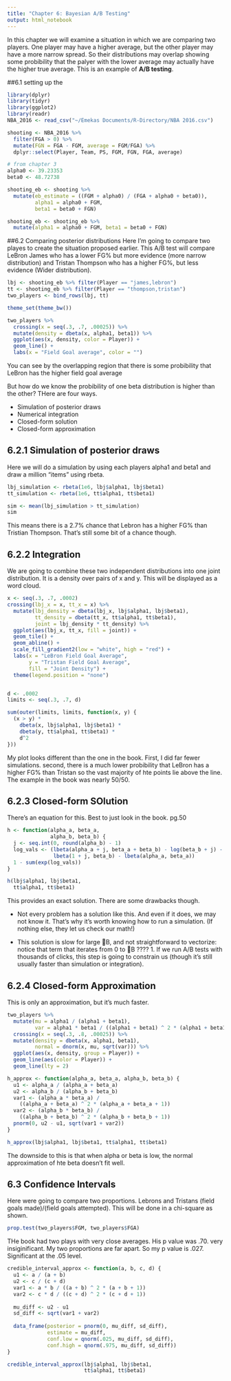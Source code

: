 ---
title: "Chapter 6: Bayesian A/B Testing"
output: html_notebook
---
In this chapter we will examine a situation in which we are comparing two players. One player may have a higher average, but the other player may have a more narrow spread. So their distributions may overlap showing some probibility that the palyer  with the lower average may actually have the higher true average. This is an example of **A/B testing**.

##6.1  setting up the 
```{r}
library(dplyr)
library(tidyr)
library(ggplot2)
library(readr)
NBA_2016 <- read_csv("~/Emekas Documents/R-Directory/NBA 2016.csv")
```


```{r}
shooting <- NBA_2016 %>%
  filter(FGA > 0) %>%
  mutate(FGN = FGA - FGM, average = FGM/FGA) %>%
  dplyr::select(Player, Team, PS, FGM, FGN, FGA, average)

# from chapter 3
alpha0 <- 39.23353 
beta0 <- 48.72738 

shooting_eb <- shooting %>%
  mutate(eb_estimate = ((FGM + alpha0) / (FGA + alpha0 + beta0)),
         alpha1 = alpha0 + FGM, 
         beta1 = beta0 + FGN)

shooting_eb <- shooting_eb %>%
  mutate(alpha1 = alpha0 + FGM, beta1 = beta0 + FGN)
```

##6.2 Comparing posterior distributions
Here I'm going to compare two playes to create the situation proposed earlier. This A/B test will compare LeBron James who has a lower FG% but more evidence (more narrow distribution) and Tristan Thompson who has a higher FG%, but less evidence (Wider distribution).
```{r}
lbj <- shooting_eb %>% filter(Player == "james,lebron")
tt <- shooting_eb %>% filter(Player == "thompson,tristan")
two_players <- bind_rows(lbj, tt)
```


```{r}
theme_set(theme_bw())

two_players %>%
  crossing(x = seq(.3, .7, .00025)) %>%
  mutate(density = dbeta(x, alpha1, beta1)) %>%
  ggplot(aes(x, density, color = Player)) +
  geom_line() +
  labs(x = "Field Goal average", color = "")
```
You can see by the overlapping region that there is some probibility that LeBron has the higher field goal average

But how do we know the probibility of one beta distribution is higher than the other? THere are four ways.

* Simulation of posterior draws
* Numerical integration
* Closed-form solution
* Closed-form approximation


## 6.2.1 Simulation of posterior draws
Here we will do a simulation by using each players alpha1 and beta1 and draw a million "items" using rbeta.
```{r}
lbj_simulation <- rbeta(1e6, lbj$alpha1, lbj$beta1)
tt_simulation <- rbeta(1e6, tt$alpha1, tt$beta1)

sim <- mean(lbj_simulation > tt_simulation)
sim
```
This means there is a 2.7% chance that Lebron has a higher FG% than Tristian Thompson. That's still some bit of a chance though.


## 6.2.2 Integration
We are going to combine these two independent distributions into one joint distribution. It is a density over pairs of x and y. This will be displayed as a word cloud.

```{r}
x <- seq(.3, .7, .0002)
crossing(lbj_x = x, tt_x = x) %>%
  mutate(lbj_density = dbeta(lbj_x, lbj$alpha1, lbj$beta1),
         tt_density = dbeta(tt_x, tt$alpha1, tt$beta1),
         joint = lbj_density * tt_density) %>%
  ggplot(aes(lbj_x, tt_x, fill = joint)) +
  geom_tile() +
  geom_abline() + 
  scale_fill_gradient2(low = "white", high = "red") +
  labs(x = "LeBron Field Goal Average",
       y = "Tristan Field Goal Average",
       fill = "Joint Density") +
  theme(legend.position = "none")


d <- .0002
limits <- seq(.3, .7, d)

sum(outer(limits, limits, function(x, y) {
  (x > y) *
    dbeta(x, lbj$alpha1, lbj$beta1) *
    dbeta(y, tt$alpha1, tt$beta1) *
    d^2
}))

```
My plot looks different than the one in the book. First, I did far fewer simulations. second, there is a much lower probibility that LeBron has a higher FG% than Tristan so the vast majority of hte points lie above the line. The example in the book was nearly 50/50.


## 6.2.3 Closed-form SOlution
There's an equation for this. Best to just look in the book. pg.50
```{r}
h <- function(alpha_a, beta_a,
              alpha_b, beta_b) {
  j <- seq.int(0, round(alpha_b) - 1)
  log_vals <- (lbeta(alpha_a + j, beta_a + beta_b) - log(beta_b + j) -
               lbeta(1 + j, beta_b) - lbeta(alpha_a, beta_a))
  1 - sum(exp(log_vals))
}

h(lbj$alpha1, lbj$beta1,
  tt$alpha1, tt$beta1)
```
This provides an exact solution. There are some drawbacks though.

* Not every problem has a solution like this. And even if it does, we may not know it. That's why it's worth knowing how to run a simulation. (If nothing else, they let us check our math!)

* This solution is slow for large B, and not straightforward to vectorize: notice that term that iterates from 0 to B ???? 1. If we run A/B tests with thousands of clicks, this step is going to constrain us (though it's still usually faster than simulation or integration).


## 6.2.4 Closed-form Approximation
This is only an approximation, but it's much faster.

```{r}
two_players %>%
  mutate(mu = alpha1 / (alpha1 + beta1),
         var = alpha1 * beta1 / ((alpha1 + beta1) ^ 2 * (alpha1 + beta1 + 1))) %>%
  crossing(x = seq(.3, .8, .00025)) %>%
  mutate(density = dbeta(x, alpha1, beta1),
         normal = dnorm(x, mu, sqrt(var))) %>%
  ggplot(aes(x, density, group = Player)) +
  geom_line(aes(color = Player)) +
  geom_line(lty = 2)

h_approx <- function(alpha_a, beta_a, alpha_b, beta_b) {
  u1 <- alpha_a / (alpha_a + beta_a)
  u2 <- alpha_b / (alpha_b + beta_b)
  var1 <- (alpha_a * beta_a) /
    ((alpha_a + beta_a) ^ 2 * (alpha_a + beta_a + 1))
  var2 <- (alpha_b * beta_b) /
    ((alpha_b + beta_b) ^ 2 * (alpha_b + beta_b + 1))
  pnorm(0, u2 - u1, sqrt(var1 + var2))
}

h_approx(lbj$alpha1, lbj$beta1, tt$alpha1, tt$beta1)
```
The downside to this is that when alpha or beta is low, the normal approximation of hte beta doesn't fit well.

## 6.3 Confidence Intervals
Here were going to compare two proportions. Lebrons and Tristans (field goals made)/(field goals attempted). This will be done in a chi-square as shown.
```{r}
prop.test(two_players$FGM, two_players$FGA)
```
THe book had two plays with very close averages. His p value was .70. very insiginificant. My two proportions are far apart. So my p value is .027. Significant at the .05 level.



```{r}
credible_interval_approx <- function(a, b, c, d) {
  u1 <- a / (a + b)
  u2 <- c / (c + d)
  var1 <- a * b / ((a + b) ^ 2 * (a + b + 1))
  var2 <- c * d / ((c + d) ^ 2 * (c + d + 1))
  
  mu_diff <- u2 - u1
  sd_diff <- sqrt(var1 + var2)
  
  data_frame(posterior = pnorm(0, mu_diff, sd_diff),
             estimate = mu_diff,
             conf.low = qnorm(.025, mu_diff, sd_diff),
             conf.high = qnorm(.975, mu_diff, sd_diff))
}

credible_interval_approx(lbj$alpha1, lbj$beta1, 
                         tt$alpha1, tt$beta1)
```



